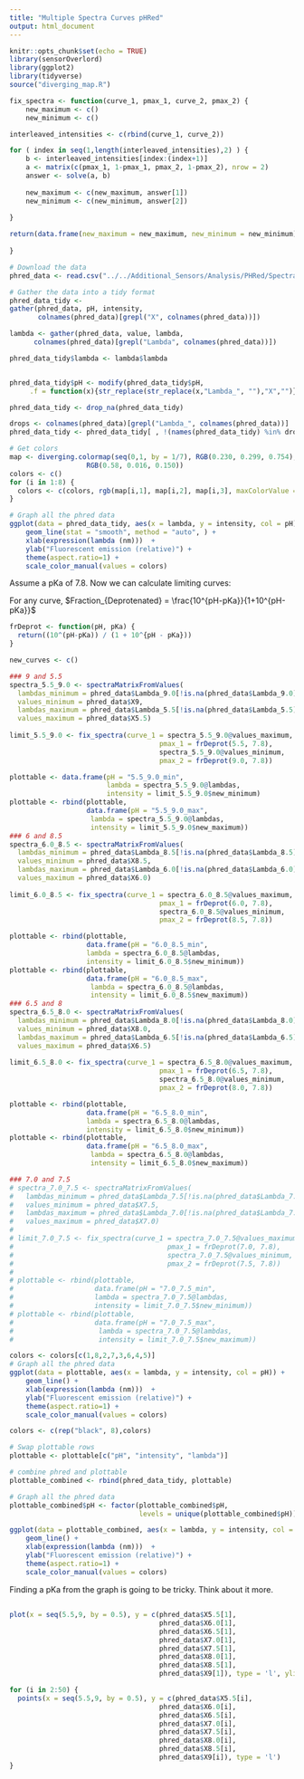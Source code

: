 ```yaml
---
title: "Multiple Spectra Curves pHRed"
output: html_document
---
```


```r
knitr::opts_chunk$set(echo = TRUE)
library(sensorOverlord)
library(ggplot2)
library(tidyverse)
source("diverging_map.R")
```

```r
fix_spectra <- function(curve_1, pmax_1, curve_2, pmax_2) {
    new_maximum <- c()
    new_minimum <- c()

interleaved_intensities <- c(rbind(curve_1, curve_2))

for ( index in seq(1,length(interleaved_intensities),2) ) {
    b <- interleaved_intensities[index:(index+1)]
    a <- matrix(c(pmax_1, 1-pmax_1, pmax_2, 1-pmax_2), nrow = 2)
    answer <- solve(a, b)
    
    new_maximum <- c(new_maximum, answer[1])
    new_minimum <- c(new_minimum, answer[2])
    
}

return(data.frame(new_maximum = new_maximum, new_minimum = new_minimum))
       
}
```

```r
# Download the data
phred_data <- read.csv("../../Additional_Sensors/Analysis/PHRed/Spectra_phred_multiple.csv", header = TRUE)

# Gather the data into a tidy format
phred_data_tidy <-
gather(phred_data, pH, intensity, 
       colnames(phred_data)[grepl("X", colnames(phred_data))]) 

lambda <- gather(phred_data, value, lambda,
      colnames(phred_data)[grepl("Lambda", colnames(phred_data))])

phred_data_tidy$lambda <- lambda$lambda


phred_data_tidy$pH <- modify(phred_data_tidy$pH, 
     .f = function(x){str_replace(str_replace(x,"Lambda_", ""),"X","")})

phred_data_tidy <- drop_na(phred_data_tidy)

drops <- colnames(phred_data)[grepl("Lambda_", colnames(phred_data))]
phred_data_tidy <- phred_data_tidy[ , !(names(phred_data_tidy) %in% drops)]
```

```r
# Get colors
map <- diverging.colormap(seq(0,1, by = 1/7), RGB(0.230, 0.299, 0.754), 
                   RGB(0.58, 0.016, 0.150))
colors <- c()
for (i in 1:8) {
  colors <- c(colors, rgb(map[i,1], map[i,2], map[i,3], maxColorValue = 1))
}

# Graph all the phred data
ggplot(data = phred_data_tidy, aes(x = lambda, y = intensity, col = pH)) +
    geom_line(stat = "smooth", method = "auto", ) +
    xlab(expression(lambda (nm)))  +
    ylab("Fluorescent emission (relative)") +
    theme(aspect.ratio=1) +
    scale_color_manual(values = colors)
```

Assume a pKa of 7.8. Now we can calculate limiting curves:

For any curve, $Fraction_{Deprotenated} = \frac{10^{pH-pKa}}{1+10^{pH-pKa}}$

```r
frDeprot <- function(pH, pKa) {
  return((10^(pH-pKa)) / (1 + 10^{pH - pKa}))
}

new_curves <- c()

### 9 and 5.5
spectra_5.5_9.0 <- spectraMatrixFromValues(
  lambdas_minimum = phred_data$Lambda_9.0[!is.na(phred_data$Lambda_9.0)],
  values_minimum = phred_data$X9,
  lambdas_maximum = phred_data$Lambda_5.5[!is.na(phred_data$Lambda_5.5)],
  values_maximum = phred_data$X5.5)
                                            
limit_5.5_9.0 <- fix_spectra(curve_1 = spectra_5.5_9.0@values_maximum,
                                     pmax_1 = frDeprot(5.5, 7.8), 
                                     spectra_5.5_9.0@values_minimum, 
                                     pmax_2 = frDeprot(9.0, 7.8))

plottable <- data.frame(pH = "5.5_9.0_min", 
                        lambda = spectra_5.5_9.0@lambdas,
                        intensity = limit_5.5_9.0$new_minimum)
plottable <- rbind(plottable,
                   data.frame(pH = "5.5_9.0_max", 
                    lambda = spectra_5.5_9.0@lambdas,
                    intensity = limit_5.5_9.0$new_maximum))
### 6 and 8.5
spectra_6.0_8.5 <- spectraMatrixFromValues(
  lambdas_minimum = phred_data$Lambda_8.5[!is.na(phred_data$Lambda_8.5)],
  values_minimum = phred_data$X8.5,
  lambdas_maximum = phred_data$Lambda_6.0[!is.na(phred_data$Lambda_6.0)],
  values_maximum = phred_data$X6.0)
                                            
limit_6.0_8.5 <- fix_spectra(curve_1 = spectra_6.0_8.5@values_maximum,
                                     pmax_1 = frDeprot(6.0, 7.8), 
                                     spectra_6.0_8.5@values_minimum, 
                                     pmax_2 = frDeprot(8.5, 7.8))

plottable <- rbind(plottable,
                   data.frame(pH = "6.0_8.5_min", 
                   lambda = spectra_6.0_8.5@lambdas,
                   intensity = limit_6.0_8.5$new_minimum))
plottable <- rbind(plottable,
                   data.frame(pH = "6.0_8.5_max", 
                    lambda = spectra_6.0_8.5@lambdas,
                    intensity = limit_6.0_8.5$new_maximum))
### 6.5 and 8
spectra_6.5_8.0 <- spectraMatrixFromValues(
  lambdas_minimum = phred_data$Lambda_8.0[!is.na(phred_data$Lambda_8.0)],
  values_minimum = phred_data$X8.0,
  lambdas_maximum = phred_data$Lambda_6.5[!is.na(phred_data$Lambda_6.5)],
  values_maximum = phred_data$X6.5)
                                            
limit_6.5_8.0 <- fix_spectra(curve_1 = spectra_6.5_8.0@values_maximum,
                                     pmax_1 = frDeprot(6.5, 7.8), 
                                     spectra_6.5_8.0@values_minimum, 
                                     pmax_2 = frDeprot(8.0, 7.8))

plottable <- rbind(plottable,
                   data.frame(pH = "6.5_8.0_min", 
                   lambda = spectra_6.5_8.0@lambdas,
                   intensity = limit_6.5_8.0$new_minimum))
plottable <- rbind(plottable,
                   data.frame(pH = "6.5_8.0_max", 
                    lambda = spectra_6.5_8.0@lambdas,
                    intensity = limit_6.5_8.0$new_maximum))

### 7.0 and 7.5
# spectra_7.0_7.5 <- spectraMatrixFromValues(
#   lambdas_minimum = phred_data$Lambda_7.5[!is.na(phred_data$Lambda_7.5)],
#   values_minimum = phred_data$X7.5,
#   lambdas_maximum = phred_data$Lambda_7.0[!is.na(phred_data$Lambda_7.0)],
#   values_maximum = phred_data$X7.0)
#                                             
# limit_7.0_7.5 <- fix_spectra(curve_1 = spectra_7.0_7.5@values_maximum,
#                                      pmax_1 = frDeprot(7.0, 7.8), 
#                                      spectra_7.0_7.5@values_minimum, 
#                                      pmax_2 = frDeprot(7.5, 7.8))
# 
# plottable <- rbind(plottable,
#                    data.frame(pH = "7.0_7.5_min", 
#                    lambda = spectra_7.0_7.5@lambdas,
#                    intensity = limit_7.0_7.5$new_minimum))
# plottable <- rbind(plottable,
#                    data.frame(pH = "7.0_7.5_max", 
#                     lambda = spectra_7.0_7.5@lambdas,
#                     intensity = limit_7.0_7.5$new_maximum))

```

```r
colors <- colors[c(1,8,2,7,3,6,4,5)]
# Graph all the phred data
ggplot(data = plottable, aes(x = lambda, y = intensity, col = pH)) +
    geom_line() +
    xlab(expression(lambda (nm)))  +
    ylab("Fluorescent emission (relative)") +
    theme(aspect.ratio=1) +
    scale_color_manual(values = colors)
```


```r
colors <- c(rep("black", 8),colors)

# Swap plottable rows
plottable <- plottable[c("pH", "intensity", "lambda")]

# combine phred and plottable
plottable_combined <- rbind(phred_data_tidy, plottable)

# Graph all the phred data
plottable_combined$pH <- factor(plottable_combined$pH, 
                                levels = unique(plottable_combined$pH))

ggplot(data = plottable_combined, aes(x = lambda, y = intensity, col = pH)) +
    geom_line() +
    xlab(expression(lambda (nm)))  +
    ylab("Fluorescent emission (relative)") +
    theme(aspect.ratio=1) +
    scale_color_manual(values = colors)
```


Finding a pKa from the graph is going to be tricky. Think about it more.

##
```r
plot(x = seq(5.5,9, by = 0.5), y = c(phred_data$X5.5[1], 
                                     phred_data$X6.0[1],
                                     phred_data$X6.5[1], 
                                     phred_data$X7.0[1], 
                                     phred_data$X7.5[1], 
                                     phred_data$X8.0[1], 
                                     phred_data$X8.5[1],
                                     phred_data$X9[1]), type = 'l', ylim = c(0,1))

for (i in 2:50) {
  points(x = seq(5.5,9, by = 0.5), y = c(phred_data$X5.5[i], 
                                     phred_data$X6.0[i],
                                     phred_data$X6.5[i], 
                                     phred_data$X7.0[i], 
                                     phred_data$X7.5[i], 
                                     phred_data$X8.0[i], 
                                     phred_data$X8.5[i],
                                     phred_data$X9[i]), type = 'l')
}

```